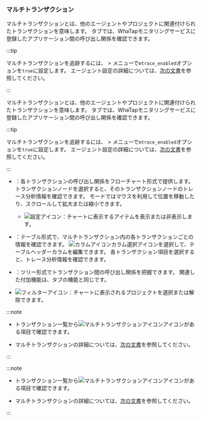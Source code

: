 ### マルチトランザクション

<Xclude product='kubernetes'>

マルチトランザクションとは、他のエージェントやプロジェクトに関連付けられたトランザクションを意味します。 <Cmdname sid="TTL06377" className="uitext" />タブでは、WhaTapモニタリングサービスに登録したアプリケーション間の呼び出し関係を確認できます。

:::tip

マルチトランザクションを追跡するには、<Cmdname sid="side_management" className="uitext" /> > <Cmdname sid="side_agentSetting" className="uitext" />メニューで`mtrace_enabled`オプションを`true`に設定します。 エージェント設定の詳細については、[次の文書](set-agent#set-agent-service)を参照してください。

:::

</Xclude>

<InDoc product='kubernetes'>

マルチトランザクションとは、他のエージェントやプロジェクトに関連付けられたトランザクションを意味します。 <Cmdname sid="TTL06377" className="uitext" />タブでは、WhaTapモニタリングサービスに登録したアプリケーション間の呼び出し関係を確認できます。

:::tip

マルチトランザクションを追跡するには、<Cmdname sid="side_management" className="uitext" /> > <Cmdname sid="side_agentSetting" className="uitext" />メニューで`mtrace_enabled`オプションを`true`に設定します。 エージェント設定の詳細については、[次の文書](../java/set-agent#set-agent-service)を参照してください。

:::

</InDoc>

<ImgLang img="analysis-tx-multi.png" desc="マルチトランザクション" />

- <Cmdname sid="BTN07120" className="uitext" />：各トランザクションの呼び出し関係をフローチャート形式で提供します。 トランザクションノードを選択すると、そのトランザクションノードのトレース分析情報を確認できます。 <Cmdname sid="BTN07120" className="uitext" />モードではマウスを利用して位置を移動したり、スクロールして拡大または縮小できます。

  - ![設定アイコン](/img/ico-setting.svg)<Cmdname sid="TLT06411" className="uitext" />：チャートに表示するアイテムを表示または非表示します。

- <Cmdname sid="BTN07121" className="uitext" />：テーブル形式で、マルチトランザクション内の各トランザクションごとの情報を確認できます。 ![カラムアイコン](/img/ico-column.svg)カラム選択アイコンを選択して、テーブルヘッダーカラムを編集できます。 各トランザクション項目を選択すると、トレース分析情報を確認できます。

- <Cmdname sid="BTN06296" className="uitext" />：ツリー形式でトランザクション間の呼び出し関係を把握できます。 関連した付加機能は、<Cmdname sid="TTL06127" className="uitext" />タブの機能と同じです。

- ![フィルターアイコン](/img/ico-filter.svg)<Cmdname sid="TLT06410" className="uitext" />：チャートに表示されるプロジェクトを選択または解除できます。

<Xclude product='kubernetes'>

:::note

- トランザクション一覧から![マルチトランザクションアイコン](/img/ic-s-mult-transation.svg)アイコンがある項目で確認できます。

- マルチトランザクションの詳細については、[次の文書](trs-multi-trace)を参照してください。

:::

</Xclude>

<InDoc product='kubernetes'>

:::note

- トランザクション一覧から![マルチトランザクションアイコン](/img/ic-s-mult-transation.svg)アイコンがある項目で確認できます。

- マルチトランザクションの詳細については、[次の文書](../java/trs-multi-trace)を参照してください。

:::

</InDoc>
